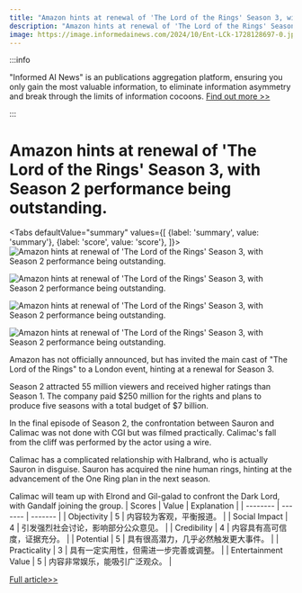 ```yaml
---
title: "Amazon hints at renewal of 'The Lord of the Rings' Season 3, with Season 2 performance being outstanding."
description: "Amazon hints at renewal of 'The Lord of the Rings' Season 3, with Season 2 performance being outstanding."
image: https://image.informedainews.com/2024/10/Ent-LCk-1728128697-0.jpg
---
```



:::info

"Informed AI News" is an publications aggregation platform, ensuring you only gain the most valuable information, to eliminate information asymmetry and break through the limits of information cocoons.  [Find out more >>](/)

:::

# Amazon hints at renewal of 'The Lord of the Rings' Season 3, with Season 2 performance being outstanding.


<Tabs
	defaultValue="summary"
	values={[
	{label: 'summary', value: 'summary'},
	{label: 'score', value: 'score'},
]}>
<TabItem value="summary">
<img
  src="https://image.informedainews.com/2024/10/Ent-LCk-1728128697-0.jpg"
  alt="Amazon hints at renewal of 'The Lord of the Rings' Season 3, with Season 2 performance being outstanding."
/>

<img
  src="https://image.informedainews.com/2024/10/Ent-Ts6-1728128697-1.jpg"
  alt="Amazon hints at renewal of 'The Lord of the Rings' Season 3, with Season 2 performance being outstanding."
/>

<img
  src="https://image.informedainews.com/2024/10/Ent-igo-1728128697-2.jpg"
  alt="Amazon hints at renewal of 'The Lord of the Rings' Season 3, with Season 2 performance being outstanding."
/>

<img
  src="https://image.informedainews.com/2024/10/Ent-HJI-1728128697-3.jpg"
  alt="Amazon hints at renewal of 'The Lord of the Rings' Season 3, with Season 2 performance being outstanding."
/>



Amazon has not officially announced, but has invited the main cast of "The Lord of the Rings" to a London event, hinting at a renewal for Season 3.

Season 2 attracted 55 million viewers and received higher ratings than Season 1. The company paid $250 million for the rights and plans to produce five seasons with a total budget of $7 billion.

In the final episode of Season 2, the confrontation between Sauron and Calimac was not done with CGI but was filmed practically. Calimac's fall from the cliff was performed by the actor using a wire.

Calimac has a complicated relationship with Halbrand, who is actually Sauron in disguise. Sauron has acquired the nine human rings, hinting at the advancement of the One Ring plan in the next season.

Calimac will team up with Elrond and Gil-galad to confront the Dark Lord, with Gandalf joining the group.
</TabItem>
<TabItem value="score">
	| Scores     | Value   | Explanation |
	| -------- | ------- | ------- |
	| Objectivity  | 5    | 内容较为客观，平衡报道。    |
	| Social Impact | 4     | 引发强烈社会讨论，影响部分公众意见。    |
	| Credibility    | 4    | 内容具有高可信度，证据充分。    |
	| Potential    | 5    | 具有很高潜力，几乎必然触发更大事件。    |
	| Practicality    | 3    | 具有一定实用性，但需进一步完善或调整。    |
	| Entertainment Value    | 5    | 内容非常娱乐，能吸引广泛观众。    |
</TabItem>
</Tabs>

[Full article>>](https://www.cnbeta.com.tw/articles/movie/1448093.htm)
